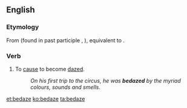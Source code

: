 ==English==

===Etymology===
From {{etyl|enm|en}} {{m|enm|*bedasen}} (found in past participle {{m|enm|bedased}}, {{m|enm|bedasyd||dazed, dizzy}}), equivalent to {{prefix|be|daze|lang=en}}.

===Verb===
{{en-verb|bedaz}}

# To [[cause]] to become [[daze]]d.
#: ''On his first trip to the circus, he was '''bedazed''' by the myriad colours, sounds and smells.''

[[et:bedaze]]
[[ko:bedaze]]
[[ta:bedaze]]